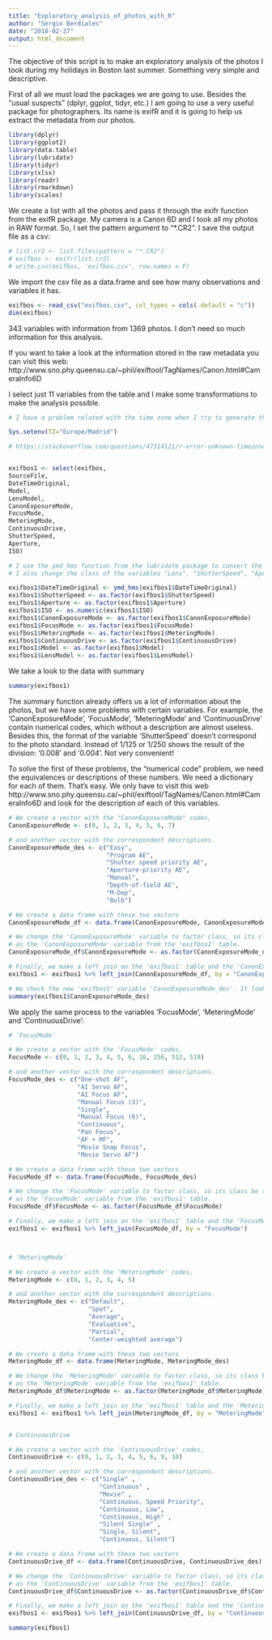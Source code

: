 ```yaml
---
title: "Exploratory_analysis_of_photos_with_R"
author: "Sergio Berdiales"
date: "2018-02-27"
output: html_document
---
```


The objective of this script is to make an exploratory analysis of the photos I took during my holidays in Boston last summer. Something very simple and descriptive.

First of all we must load the packages we are going to use. Besides the "usual suspects" (dplyr, ggplot, tidyr, etc.) I am going to use a very useful package for photographers. Its name is exifR and it is going to help us extract the metadata from our photos.

```r
library(dplyr)
library(ggplot2)
library(data.table)
library(lubridate)
library(tidyr)
library(xlsx)
library(readr)
library(rmarkdown)
library(scales)
```

We create a list with all the photos and pass it through the exifr function from the exifR package. My camera is a Canon 6D and I took all my photos in RAW format. So, I set the pattern argument to "*.CR2".
I save the output file as a csv: 

```r
# list.cr2 <- list.files(pattern = "*.CR2")
# exifbos <- exifr(list.cr2)
# write.csv(exifbos, 'exifbos.csv', row.names = F)
```

We import the csv file as a data.frame and see how many observations and variables it has.

```r
exifbos <- read_csv("exifbos.csv", col_types = cols(.default = "c"))
dim(exifbos)
```

343 variables with information from 1369 photos. I don't need so much information for this analysis. 

If you want to take a look at the information stored in the raw metadata you can visit this web: http://www.sno.phy.queensu.ca/~phil/exiftool/TagNames/Canon.html#CameraInfo6D 

I select just 11 variables from the table and I make some transformations to make the analysis possible.
```r

# I have a problem related with the time zone when I try to generate the html with Knit. I solve the problem setting the time zone to "Europe/Madrid"

Sys.setenv(TZ="Europe/Madrid")

# https://stackoverflow.com/questions/47314121/r-error-unknown-timezone-with-as-posixct


exifbos1 <- select(exifbos,
SourceFile,
DateTimeOriginal, 
Model, 
LensModel, 
CanonExposureMode,
FocusMode,
MeteringMode,
ContinuousDrive,
ShutterSpeed,
Aperture, 
ISO)

# I use the ymd_hms function from the lubridate package to convert the "DateTimeOriginal" variable to Date class. 
# I also change the class of the variables "Lens", "ShutterSpeed", "Aperture" and "ISO" to Factor.

exifbos1$DateTimeOriginal <- ymd_hms(exifbos1$DateTimeOriginal) 
exifbos1$ShutterSpeed <- as.factor(exifbos1$ShutterSpeed)
exifbos1$Aperture <- as.factor(exifbos1$Aperture)
exifbos1$ISO <- as.numeric(exifbos1$ISO)
exifbos1$CanonExposureMode <- as.factor(exifbos1$CanonExposureMode)
exifbos1$FocusMode <- as.factor(exifbos1$FocusMode)
exifbos1$MeteringMode <- as.factor(exifbos1$MeteringMode)
exifbos1$ContinuousDrive <- as.factor(exifbos1$ContinuousDrive)
exifbos1$Model <- as.factor(exifbos1$Model)
exifbos1$LensModel <- as.factor(exifbos1$LensModel)
```

We take a look to the data with summary
```r
summary(exifbos1)

```
The summary function already offers us a lot of information about the photos, but we have some problems with certain variables. For example, the 'CanonExposureMode', 'FocusMode', 'MeteringMode' and 'ContinuousDrive' contain numerical codes, which without a description are almost useless. Besides this, the format of the variable 'ShutterSpeed' doesn't correspond to the photo standard. Instead of 1/125 or 1/250 shows the result of the division: '0.008' and '0.004'. Not very convenient!

To solve the first of these problems, the "numerical code" problem, we need the equivalences or descriptions of these numbers. We need a dictionary for each of them. That's easy. We only have to visit this web http://www.sno.phy.queensu.ca/~phil/exiftool/TagNames/Canon.html#CameraInfo6D and look for the description of each of this variables.

```r

# We create a vector with the "CanonExposureMode" codes,
CanonExposureMode <- c(0, 1, 2, 3, 4, 5, 6, 7)

# and another vector with the correspondent descriptions.
CanonExposureMode_des <- c("Easy",
                           "Program AE",
                           "Shutter speed priority AE",
                           "Aperture-priority AE",
                           "Manual",
                           "Depth-of-field AE",
                           "M-Dep",
                           "Bulb")

# We create a data frame with these two vectors
CanonExposureMode_df <- data.frame(CanonExposureMode, CanonExposureMode_des)

# We change the 'CanonExposureMode' variable to factor class, so its class be the same
# as the 'CanonExposureMode' variable from the 'exifbos1' table.
CanonExposureMode_df$CanonExposureMode <- as.factor(CanonExposureMode_df$CanonExposureMode)

# Finally, we make a left join on the 'exifbos1' table and the 'CanonExposureMode_df' data frame
exifbos1 <- exifbos1 %>% left_join(CanonExposureMode_df, by = "CanonExposureMode")

# We check the new 'exifbos1' variable 'CanonExposureMode_des'. It looks fine :)
summary(exifbos1$CanonExposureMode_des)


```
We apply the same process to the variables 'FocusMode', 'MeteringMode' and 'ContinuousDrive':

```r
# 'FocusMode'

# We create a vector with the 'FocusMode' codes,
FocusMode <- c(0, 1, 2, 3, 4, 5, 6, 16, 256, 512, 519)

# and another vector with the correspondent descriptions.
FocusMode_des <- c("One-shot AF",
                   "AI Servo AF",
                   "AI Focus AF",
                   "Manual Focus (3)",
                   "Single",
                   "Manual Focus (6)",
                   "Continuous",
                   "Pan Focus",
                   "AF + MF",
                   "Movie Snap Focus",
                   "Movie Servo AF")

# We create a data frame with these two vectors
FocusMode_df <- data.frame(FocusMode, FocusMode_des)

# We change the 'FocusMode' variable to factor class, so its class be the same
# as the 'FocusMode' variable from the 'exifbos1' table.
FocusMode_df$FocusMode <- as.factor(FocusMode_df$FocusMode)

# Finally, we make a left join on the 'exifbos1' table and the 'FocusMode_df' data frame
exifbos1 <- exifbos1 %>% left_join(FocusMode_df, by = "FocusMode")



# 'MeteringMode'

# We create a vector with the 'MeteringMode' codes,
MeteringMode <- c(0, 1, 2, 3, 4, 5)

# and another vector with the correspondent descriptions.
MeteringMode_des <- c("Default",
                      "Spot",
                      "Average",
                      "Evaluative",
                      "Partial",
                      "Center-weighted average")

# We create a data frame with these two vectors
MeteringMode_df <- data.frame(MeteringMode, MeteringMode_des)

# We change the 'MeteringMode' variable to factor class, so its class be the same
# as the 'MeteringMode' variable from the 'exifbos1' table.
MeteringMode_df$MeteringMode <- as.factor(MeteringMode_df$MeteringMode)

# Finally, we make a left join on the 'exifbos1' table and the 'MeteringMode_df' data frame
exifbos1 <- exifbos1 %>% left_join(MeteringMode_df, by = "MeteringMode")


# ContinuousDrive

# We create a vector with the 'ContinuousDrive' codes,
ContinuousDrive <- c(0, 1, 2, 3, 4, 5, 6, 9, 10)

# and another vector with the correspondent descriptions.
ContinuousDrive_des <- c("Single" ,
                         "Continuous" ,
                         "Movie" ,
                         "Continuous, Speed Priority",
                         "Continuous, Low",
                         "Continuous, High" ,
                         "Silent Single" ,
                         "Single, Silent",
                         "Continuous, Silent")

# We create a data frame with these two vectors
ContinuousDrive_df <- data.frame(ContinuousDrive, ContinuousDrive_des)

# We change the 'ContinuousDrive' variable to factor class, so its class be the same
# as the 'ContinuousDrive' variable from the 'exifbos1' table.
ContinuousDrive_df$ContinuousDrive <- as.factor(ContinuousDrive_df$ContinuousDrive)

# Finally, we make a left join on the 'exifbos1' table and the 'ContinuousDrive_df' data frame
exifbos1 <- exifbos1 %>% left_join(ContinuousDrive_df, by = "ContinuousDrive")


```

```r
summary(exifbos1)

```
